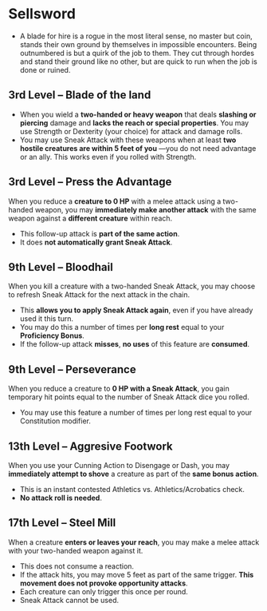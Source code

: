 # Sellsword

- A blade for hire is a rogue in the most literal sense, no master but coin, stands their own ground by themselves in impossible encounters. Being outnumbered is but a quirk of the job to them. They cut through hordes and stand their ground like no other, but are quick to run when the job is done or ruined.

## 3rd Level – Blade of the land

- When you wield a **two-handed or heavy weapon** that deals **slashing or piercing** damage and **lacks the reach or special properties**. You may use Strength or Dexterity (your choice) for attack and damage rolls.
- You may use Sneak Attack with these weapons when at least **two hostile creatures are within 5 feet of you** —you do not need advantage or an ally. This works even if you rolled with Strength.

## 3rd Level – Press the Advantage

When you reduce a **creature to 0 HP** with a melee attack using a two-handed weapon, you may **immediately make another attack** with the same weapon against a **different creature** within reach.

- This follow-up attack is **part of the same action**.
- It does **not automatically grant Sneak Attack**.

## 9th Level – Bloodhail

When you kill a creature with a two-handed Sneak Attack, you may choose to refresh Sneak Attack for the next attack in the chain.

- This **allows you to apply Sneak Attack again**, even if you have already used it this turn.
- You may do this a number of times per **long rest** equal to your **Proficiency Bonus**.
- If the follow-up attack **misses**, **no uses** of this feature are **consumed**.

## 9th Level – Perseverance

When you reduce a creature to **0 HP with a Sneak Attack**, you gain temporary hit points equal to the number of Sneak Attack dice you rolled.

- You may use this feature a number of times per long rest equal to your Constitution modifier.

## 13th Level – Aggresive Footwork

When you use your Cunning Action to Disengage or Dash, you may **immediately attempt to shove** a creature as part of the **same bonus action**.

- This is an instant contested Athletics vs. Athletics/Acrobatics check.
- **No attack roll is needed**.

## 17th Level – Steel Mill

When a creature **enters or leaves your reach**, you may make a melee attack with your two-handed weapon against it.

- This does not consume a reaction.
- If the attack hits, you may move 5 feet as part of the same trigger. **This movement does not provoke opportunity attacks**.
- Each creature can only trigger this once per round.
- Sneak Attack cannot be used.
